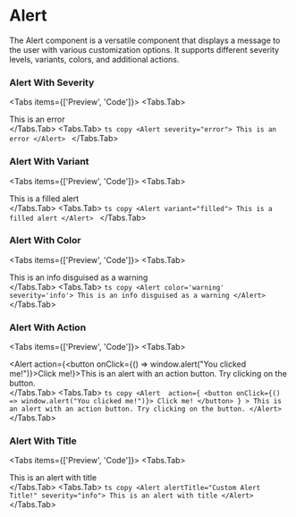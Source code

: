 # Alert
The Alert component is a versatile component that displays a message to the user with various customization options. It supports different severity levels, variants, colors, and additional actions.



### Alert With Severity

<Tabs items={['Preview', 'Code']}>
  <Tabs.Tab><div className={s.previewContainer}><Alert severity="error">This is an error</Alert></div></Tabs.Tab>
  <Tabs.Tab>
    ```ts copy
       <Alert severity="error">
            This is an error
        </Alert>
    ```
  </Tabs.Tab>
</Tabs>

### Alert With Variant

<Tabs items={['Preview', 'Code']}>
  <Tabs.Tab><div className={s.previewContainer}><Alert variant="filled">This is a filled alert</Alert></div></Tabs.Tab>
  <Tabs.Tab>
    ```ts copy
       <Alert variant="filled">
            This is a filled alert
        </Alert>
    ```
  </Tabs.Tab>
</Tabs>

### Alert With Color

<Tabs items={['Preview', 'Code']}>
  <Tabs.Tab><div className={s.previewContainer}><Alert color='warning' severity='info'>This is an info disguised as a warning</Alert></div></Tabs.Tab>
  <Tabs.Tab>
    ```ts copy
       <Alert color='warning' severity='info'>
            This is an info disguised as a warning
        </Alert>
    ```
  </Tabs.Tab>
</Tabs>

### Alert With Action

<Tabs items={['Preview', 'Code']}>
  <Tabs.Tab><div className={s.previewContainer}><Alert action={<button onClick={() => window.alert("You clicked me!")}>Click me!</button>}>This is an alert with an action button. Try clicking on the button.</Alert></div></Tabs.Tab>
  <Tabs.Tab>
    ```ts copy
        <Alert 
            action={
                <button onClick={() => window.alert("You clicked me!")}>
                    Click me!
                </button>
            }
        >
            This is an alert with an action button. Try clicking on the button.
        </Alert>
    ```
  </Tabs.Tab>
</Tabs>

### Alert With Title

<Tabs items={['Preview', 'Code']}>
  <Tabs.Tab><div className={s.previewContainer}><Alert alertTitle="Custom Alert Title!" severity="info">This is an alert with title</Alert></div></Tabs.Tab>
  <Tabs.Tab>
    ```ts copy
        <Alert alertTitle="Custom Alert Title!" severity="info">
            This is an alert with title
        </Alert>
    ```
  </Tabs.Tab>
</Tabs>

